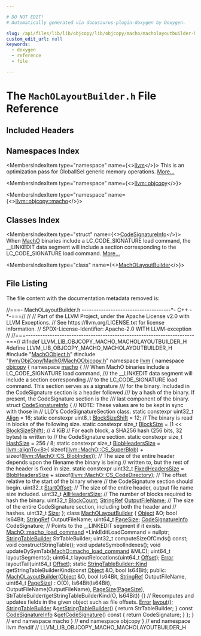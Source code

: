 ```yaml
---

# DO NOT EDIT!
# Automatically generated via docusaurus-plugin-doxygen by Doxygen.

slug: /api/files/lib/lib/objcopy/lib/objcopy/macho/macholayoutbuilder-h
custom_edit_url: null
keywords:
  - doxygen
  - reference
  - file

---
```





# The `MachOLayoutBuilder.h` File Reference

<DoxygenPage pluginConfig={pluginConfig}>



## Included Headers

<IncludesList>
<IncludesListItem
  filePath="MachOObject.h"
  permalink="/docs/api/files/lib/lib/objcopy/lib/objcopy/macho/machoobject-h"
  isLocal="true" />
<IncludesListItem
  filePath="llvm/ObjCopy/MachO/MachOObjcopy.h"
  permalink="/docs/api/files/include/include/llvm/include/llvm/objcopy/include/llvm/objcopy/macho/machoobjcopy-h"
  isLocal="true" />
</IncludesList>

## Namespaces Index

<MembersIndex>

<MembersIndexItem
  type="namespace"
  name={<><a href="/docs/api/namespaces/llvm">llvm</a></>}>
This is an optimization pass for GlobalISel generic memory operations. <a href="/docs/api/namespaces/llvm/#details">More...</a>
</MembersIndexItem>

<MembersIndexItem
  type="namespace"
  name={<><a href="/docs/api/namespaces/llvm/objcopy">llvm::objcopy</a></>}>
</MembersIndexItem>

<MembersIndexItem
  type="namespace"
  name={<><a href="/docs/api/namespaces/llvm/objcopy/macho">llvm::objcopy::macho</a></>}>
</MembersIndexItem>

</MembersIndex>

## Classes Index

<MembersIndex>

<MembersIndexItem
  type="struct"
  name={<><a href="/docs/api/structs/llvm/objcopy/macho/codesignatureinfo">CodeSignatureInfo</a></>}>
When <a href="/docs/api/namespaces/llvm/macho">MachO</a> binaries include a LC&#95;CODE&#95;SIGNATURE load command, the &#95;&#95;LINKEDIT data segment will include a section corresponding to the LC&#95;CODE&#95;SIGNATURE load command. <a href="/docs/api/structs/llvm/objcopy/macho/codesignatureinfo/#details">More...</a>
</MembersIndexItem>

<MembersIndexItem
  type="class"
  name={<><a href="/docs/api/classes/llvm/objcopy/macho/macholayoutbuilder">MachOLayoutBuilder</a></>}>
</MembersIndexItem>

</MembersIndex>


## File Listing

The file content with the documentation metadata removed is:

<ProgramListing>

<Link id="l00001" /><CodeLine lineNumber="1"><Highlight kind="comment">//===- MachOLayoutBuilder.h -------------------------------------&#42;- C++ -&#42;-===//</Highlight><Highlight kind="normal"></Highlight></CodeLine>
<Link id="l00002" /><CodeLine lineNumber="2"><Highlight kind="normal"></Highlight><Highlight kind="comment">//</Highlight><Highlight kind="normal"></Highlight></CodeLine>
<Link id="l00003" /><CodeLine lineNumber="3"><Highlight kind="normal"></Highlight><Highlight kind="comment">// Part of the LLVM Project, under the Apache License v2.0 with LLVM Exceptions.</Highlight><Highlight kind="normal"></Highlight></CodeLine>
<Link id="l00004" /><CodeLine lineNumber="4"><Highlight kind="normal"></Highlight><Highlight kind="comment">// See https://llvm.org/LICENSE.txt for license information.</Highlight><Highlight kind="normal"></Highlight></CodeLine>
<Link id="l00005" /><CodeLine lineNumber="5"><Highlight kind="normal"></Highlight><Highlight kind="comment">// SPDX-License-Identifier: Apache-2.0 WITH LLVM-exception</Highlight><Highlight kind="normal"></Highlight></CodeLine>
<Link id="l00006" /><CodeLine lineNumber="6"><Highlight kind="normal"></Highlight><Highlight kind="comment">//</Highlight><Highlight kind="normal"></Highlight></CodeLine>
<Link id="l00007" /><CodeLine lineNumber="7"><Highlight kind="normal"></Highlight><Highlight kind="comment">//===----------------------------------------------------------------------===//</Highlight><Highlight kind="normal"></Highlight></CodeLine>
<Link id="l00008" /><CodeLine lineNumber="8"><Highlight kind="normal"></Highlight></CodeLine>
<Link id="l00009" /><CodeLine lineNumber="9"><Highlight kind="normal"></Highlight><Highlight kind="preprocessor">#ifndef LLVM&#95;LIB&#95;OBJCOPY&#95;MACHO&#95;MACHOLAYOUTBUILDER&#95;H</Highlight><Highlight kind="normal"></Highlight></CodeLine>
<Link id="l00010" /><CodeLine lineNumber="10"><Highlight kind="normal"></Highlight><Highlight kind="preprocessor">#define LLVM&#95;LIB&#95;OBJCOPY&#95;MACHO&#95;MACHOLAYOUTBUILDER&#95;H</Highlight><Highlight kind="normal"></Highlight></CodeLine>
<Link id="l00011" /><CodeLine lineNumber="11"><Highlight kind="normal"></Highlight></CodeLine>
<Link id="l00012" /><CodeLine lineNumber="12"><Highlight kind="normal"></Highlight><Highlight kind="preprocessor">#include &quot;<a href="/docs/api/files/lib/lib/objcopy/lib/objcopy/macho/machoobject-h">MachOObject.h</a>&quot;</Highlight><Highlight kind="normal"></Highlight></CodeLine>
<Link id="l00013" /><CodeLine lineNumber="13"><Highlight kind="normal"></Highlight><Highlight kind="preprocessor">#include &quot;<a href="/docs/api/files/include/include/llvm/include/llvm/objcopy/include/llvm/objcopy/macho/machoobjcopy-h">llvm/ObjCopy/MachO/MachOObjcopy.h</a>&quot;</Highlight><Highlight kind="normal"></Highlight></CodeLine>
<Link id="l00014" /><CodeLine lineNumber="14"><Highlight kind="normal"></Highlight></CodeLine>
<Link id="l00015" /><CodeLine lineNumber="15"><Highlight kind="normal"></Highlight><Highlight kind="keyword">namespace </Highlight><Highlight kind="normal"><a href="/docs/api/namespaces/llvm">llvm</a> &#123;</Highlight></CodeLine>
<Link id="l00016" /><CodeLine lineNumber="16"><Highlight kind="normal"></Highlight><Highlight kind="keyword">namespace </Highlight><Highlight kind="normal"><a href="/docs/api/namespaces/llvm/objcopy">objcopy</a> &#123;</Highlight></CodeLine>
<Link id="l00017" /><CodeLine lineNumber="17"><Highlight kind="normal"></Highlight><Highlight kind="keyword">namespace </Highlight><Highlight kind="normal"><a href="/docs/api/namespaces/llvm/objcopy/macho">macho</a> &#123;</Highlight></CodeLine>
<Link id="l00018" /><CodeLine lineNumber="18"><Highlight kind="normal"></Highlight><Highlight kind="comment"></Highlight></CodeLine>
<Link id="l00019" /><CodeLine lineNumber="19"><Highlight kind="comment">/// When MachO binaries include a LC&#95;CODE&#95;SIGNATURE load command,</Highlight></CodeLine>
<Link id="l00020" /><CodeLine lineNumber="20"><Highlight kind="comment">/// the &#95;&#95;LINKEDIT data segment will include a section corresponding</Highlight></CodeLine>
<Link id="l00021" /><CodeLine lineNumber="21"><Highlight kind="comment">/// to the LC&#95;CODE&#95;SIGNATURE load command. This section serves as a signature</Highlight></CodeLine>
<Link id="l00022" /><CodeLine lineNumber="22"><Highlight kind="comment">/// for the binary. Included in the CodeSignature section is a header followed</Highlight></CodeLine>
<Link id="l00023" /><CodeLine lineNumber="23"><Highlight kind="comment">/// by a hash of the binary. If present, the CodeSignature section is the</Highlight></CodeLine>
<Link id="l00024" /><CodeLine lineNumber="24"><Highlight kind="comment">/// last component of the binary.</Highlight><Highlight kind="normal"></Highlight></CodeLine>
<Link id="l00025" /><CodeLine lineNumber="25" lineLink="/docs/api/structs/llvm/objcopy/macho/codesignatureinfo"><Highlight kind="normal"></Highlight><Highlight kind="keyword">struct </Highlight><Highlight kind="normal"><a href="/docs/api/structs/llvm/objcopy/macho/codesignatureinfo">CodeSignatureInfo</a> &#123;</Highlight></CodeLine>
<Link id="l00026" /><CodeLine lineNumber="26"><Highlight kind="normal">  </Highlight><Highlight kind="comment">// NOTE: These values are to be kept in sync with those in</Highlight><Highlight kind="normal"></Highlight></CodeLine>
<Link id="l00027" /><CodeLine lineNumber="27"><Highlight kind="normal">  </Highlight><Highlight kind="comment">// LLD&#39;s CodeSignatureSection class.</Highlight><Highlight kind="normal"></Highlight></CodeLine>
<Link id="l00028" /><CodeLine lineNumber="28"><Highlight kind="normal"></Highlight></CodeLine>
<Link id="l00029" /><CodeLine lineNumber="29" lineLink="/docs/api/structs/llvm/objcopy/macho/codesignatureinfo/#ad84cf828b8929e0e5153fae17a811120"><Highlight kind="normal">  </Highlight><Highlight kind="keyword">static</Highlight><Highlight kind="normal"> </Highlight><Highlight kind="keyword">constexpr</Highlight><Highlight kind="normal"> uint32&#95;t <a href="/docs/api/structs/llvm/objcopy/macho/codesignatureinfo/#ad84cf828b8929e0e5153fae17a811120">Align</a> = 16;</Highlight></CodeLine>
<Link id="l00030" /><CodeLine lineNumber="30" lineLink="/docs/api/structs/llvm/objcopy/macho/codesignatureinfo/#a9c456663a07072ea85e2b3701e7b7da9"><Highlight kind="normal">  </Highlight><Highlight kind="keyword">static</Highlight><Highlight kind="normal"> </Highlight><Highlight kind="keyword">constexpr</Highlight><Highlight kind="normal"> uint8&#95;t <a href="/docs/api/structs/llvm/objcopy/macho/codesignatureinfo/#a9c456663a07072ea85e2b3701e7b7da9">BlockSizeShift</a> = 12;</Highlight></CodeLine>
<Link id="l00031" /><CodeLine lineNumber="31"><Highlight kind="normal">  </Highlight><Highlight kind="comment">// The binary is read in blocks of the following size.</Highlight><Highlight kind="normal"></Highlight></CodeLine>
<Link id="l00032" /><CodeLine lineNumber="32" lineLink="/docs/api/structs/llvm/objcopy/macho/codesignatureinfo/#aad9de9462872a4bb9da35f5138a7791e"><Highlight kind="normal">  </Highlight><Highlight kind="keyword">static</Highlight><Highlight kind="normal"> </Highlight><Highlight kind="keyword">constexpr</Highlight><Highlight kind="normal"> </Highlight><Highlight kind="keywordtype">size&#95;t</Highlight><Highlight kind="normal"> <a href="/docs/api/structs/llvm/objcopy/macho/codesignatureinfo/#aad9de9462872a4bb9da35f5138a7791e">BlockSize</a> = (1 &lt;&lt; <a href="/docs/api/structs/llvm/objcopy/macho/codesignatureinfo/#a9c456663a07072ea85e2b3701e7b7da9">BlockSizeShift</a>); </Highlight><Highlight kind="comment">// 4 KiB</Highlight><Highlight kind="normal"></Highlight></CodeLine>
<Link id="l00033" /><CodeLine lineNumber="33"><Highlight kind="normal">  </Highlight><Highlight kind="comment">// For each block, a SHA256 hash (256 bits, 32 bytes) is written to</Highlight><Highlight kind="normal"></Highlight></CodeLine>
<Link id="l00034" /><CodeLine lineNumber="34"><Highlight kind="normal">  </Highlight><Highlight kind="comment">// the CodeSignature section.</Highlight><Highlight kind="normal"></Highlight></CodeLine>
<Link id="l00035" /><CodeLine lineNumber="35" lineLink="/docs/api/structs/llvm/objcopy/macho/codesignatureinfo/#a3096032b4cc122d4d7e1608b3eadd125"><Highlight kind="normal">  </Highlight><Highlight kind="keyword">static</Highlight><Highlight kind="normal"> </Highlight><Highlight kind="keyword">constexpr</Highlight><Highlight kind="normal"> </Highlight><Highlight kind="keywordtype">size&#95;t</Highlight><Highlight kind="normal"> <a href="/docs/api/structs/llvm/objcopy/macho/codesignatureinfo/#a3096032b4cc122d4d7e1608b3eadd125">HashSize</a> = 256 / 8;</Highlight></CodeLine>
<Link id="l00036" /><CodeLine lineNumber="36" lineLink="/docs/api/structs/llvm/objcopy/macho/codesignatureinfo/#a2d2ff3cc99198e0a89a3f420227d5034"><Highlight kind="normal">  </Highlight><Highlight kind="keyword">static</Highlight><Highlight kind="normal"> </Highlight><Highlight kind="keyword">constexpr</Highlight><Highlight kind="normal"> </Highlight><Highlight kind="keywordtype">size&#95;t</Highlight><Highlight kind="normal"> <a href="/docs/api/structs/llvm/objcopy/macho/codesignatureinfo/#a2d2ff3cc99198e0a89a3f420227d5034">BlobHeadersSize</a> = <a href="/docs/api/namespaces/llvm/#ab102f0f12dd38aeea5906b1d80c792ff">llvm::alignTo&lt;8&gt;</a>(</Highlight></CodeLine>
<Link id="l00037" /><CodeLine lineNumber="37"><Highlight kind="normal">      </Highlight><Highlight kind="keyword">sizeof</Highlight><Highlight kind="normal">(<a href="/docs/api/structs/llvm/macho/cs-superblob">llvm::MachO::CS&#95;SuperBlob</a>) + </Highlight><Highlight kind="keyword">sizeof</Highlight><Highlight kind="normal">(<a href="/docs/api/structs/llvm/macho/cs-blobindex">llvm::MachO::CS&#95;BlobIndex</a>));</Highlight></CodeLine>
<Link id="l00038" /><CodeLine lineNumber="38"><Highlight kind="normal">  </Highlight><Highlight kind="comment">// The size of the entire header depends upon the filename the binary is being</Highlight><Highlight kind="normal"></Highlight></CodeLine>
<Link id="l00039" /><CodeLine lineNumber="39"><Highlight kind="normal">  </Highlight><Highlight kind="comment">// written to, but the rest of the header is fixed in size.</Highlight><Highlight kind="normal"></Highlight></CodeLine>
<Link id="l00040" /><CodeLine lineNumber="40" lineLink="/docs/api/structs/llvm/objcopy/macho/codesignatureinfo/#a4d4e17cf611e67b925ad9450170fb4d5"><Highlight kind="normal">  </Highlight><Highlight kind="keyword">static</Highlight><Highlight kind="normal"> </Highlight><Highlight kind="keyword">constexpr</Highlight><Highlight kind="normal"> uint32&#95;t <a href="/docs/api/structs/llvm/objcopy/macho/codesignatureinfo/#a4d4e17cf611e67b925ad9450170fb4d5">FixedHeadersSize</a> =</Highlight></CodeLine>
<Link id="l00041" /><CodeLine lineNumber="41"><Highlight kind="normal">      <a href="/docs/api/structs/llvm/objcopy/macho/codesignatureinfo/#a2d2ff3cc99198e0a89a3f420227d5034">BlobHeadersSize</a> + </Highlight><Highlight kind="keyword">sizeof</Highlight><Highlight kind="normal">(<a href="/docs/api/structs/llvm/macho/cs-codedirectory">llvm::MachO::CS&#95;CodeDirectory</a>);</Highlight></CodeLine>
<Link id="l00042" /><CodeLine lineNumber="42"><Highlight kind="normal"></Highlight></CodeLine>
<Link id="l00043" /><CodeLine lineNumber="43"><Highlight kind="normal">  </Highlight><Highlight kind="comment">// The offset relative to the start of the binary where</Highlight><Highlight kind="normal"></Highlight></CodeLine>
<Link id="l00044" /><CodeLine lineNumber="44"><Highlight kind="normal">  </Highlight><Highlight kind="comment">// the CodeSignature section should begin.</Highlight><Highlight kind="normal"></Highlight></CodeLine>
<Link id="l00045" /><CodeLine lineNumber="45" lineLink="/docs/api/structs/llvm/objcopy/macho/codesignatureinfo/#a501dae31ffe5fe07a5b64d779f067c33"><Highlight kind="normal">  uint32&#95;t <a href="/docs/api/structs/llvm/objcopy/macho/codesignatureinfo/#a501dae31ffe5fe07a5b64d779f067c33">StartOffset</a>;</Highlight></CodeLine>
<Link id="l00046" /><CodeLine lineNumber="46"><Highlight kind="normal">  </Highlight><Highlight kind="comment">// The size of the entire header, output file name size included.</Highlight><Highlight kind="normal"></Highlight></CodeLine>
<Link id="l00047" /><CodeLine lineNumber="47" lineLink="/docs/api/structs/llvm/objcopy/macho/codesignatureinfo/#aba0e101947a011beae3dc845410d08cb"><Highlight kind="normal">  uint32&#95;t <a href="/docs/api/structs/llvm/objcopy/macho/codesignatureinfo/#aba0e101947a011beae3dc845410d08cb">AllHeadersSize</a>;</Highlight></CodeLine>
<Link id="l00048" /><CodeLine lineNumber="48"><Highlight kind="normal">  </Highlight><Highlight kind="comment">// The number of blocks required to hash the binary.</Highlight><Highlight kind="normal"></Highlight></CodeLine>
<Link id="l00049" /><CodeLine lineNumber="49" lineLink="/docs/api/structs/llvm/objcopy/macho/codesignatureinfo/#a5b42af36266b93829e921db026271ac6"><Highlight kind="normal">  uint32&#95;t <a href="/docs/api/structs/llvm/objcopy/macho/codesignatureinfo/#a5b42af36266b93829e921db026271ac6">BlockCount</a>;</Highlight></CodeLine>
<Link id="l00050" /><CodeLine lineNumber="50" lineLink="/docs/api/structs/llvm/objcopy/macho/codesignatureinfo/#a0a0e168fdd15c9efb952ce4eea5b516b"><Highlight kind="normal">  <a href="/docs/api/classes/llvm/stringref">StringRef</a> <a href="/docs/api/structs/llvm/objcopy/macho/codesignatureinfo/#a0a0e168fdd15c9efb952ce4eea5b516b">OutputFileName</a>;</Highlight></CodeLine>
<Link id="l00051" /><CodeLine lineNumber="51"><Highlight kind="normal">  </Highlight><Highlight kind="comment">// The size of the entire CodeSignature section, including both the header and</Highlight><Highlight kind="normal"></Highlight></CodeLine>
<Link id="l00052" /><CodeLine lineNumber="52"><Highlight kind="normal">  </Highlight><Highlight kind="comment">// hashes.</Highlight><Highlight kind="normal"></Highlight></CodeLine>
<Link id="l00053" /><CodeLine lineNumber="53" lineLink="/docs/api/structs/llvm/objcopy/macho/codesignatureinfo/#a563a66a1ed642fbf208daf432e7aeabe"><Highlight kind="normal">  uint32&#95;t <a href="/docs/api/structs/llvm/objcopy/macho/codesignatureinfo/#a563a66a1ed642fbf208daf432e7aeabe">Size</a>;</Highlight></CodeLine>
<Link id="l00054" /><CodeLine lineNumber="54"><Highlight kind="normal">&#125;;</Highlight></CodeLine>
<Link id="l00055" /><CodeLine lineNumber="55"><Highlight kind="normal"></Highlight></CodeLine>
<Link id="l00056" /><CodeLine lineNumber="56" lineLink="/docs/api/classes/llvm/objcopy/macho/macholayoutbuilder"><Highlight kind="normal"></Highlight><Highlight kind="keyword">class </Highlight><Highlight kind="normal"><a href="/docs/api/classes/llvm/objcopy/macho/macholayoutbuilder/#a8e92ee4dbc0fbde6eaa0ae4873a5c268">MachOLayoutBuilder</a> &#123;</Highlight></CodeLine>
<Link id="l00057" /><CodeLine lineNumber="57"><Highlight kind="normal">  <a href="/docs/api/structs/llvm/objcopy/macho/object">Object</a> &amp;O;</Highlight></CodeLine>
<Link id="l00058" /><CodeLine lineNumber="58"><Highlight kind="normal">  </Highlight><Highlight kind="keywordtype">bool</Highlight><Highlight kind="normal"> Is64Bit;</Highlight></CodeLine>
<Link id="l00059" /><CodeLine lineNumber="59"><Highlight kind="normal">  <a href="/docs/api/classes/llvm/stringref">StringRef</a> OutputFileName;</Highlight></CodeLine>
<Link id="l00060" /><CodeLine lineNumber="60"><Highlight kind="normal">  uint64&#95;t <a href="/docs/api/files/lib/lib/codegen/implicitnullchecks-cpp/#a90146d35673da9e3e4a7f41f3b8c9b7e">PageSize</a>;</Highlight></CodeLine>
<Link id="l00061" /><CodeLine lineNumber="61"><Highlight kind="normal">  <a href="/docs/api/structs/llvm/objcopy/macho/codesignatureinfo">CodeSignatureInfo</a> CodeSignature;</Highlight></CodeLine>
<Link id="l00062" /><CodeLine lineNumber="62"><Highlight kind="normal"></Highlight></CodeLine>
<Link id="l00063" /><CodeLine lineNumber="63"><Highlight kind="normal">  </Highlight><Highlight kind="comment">// Points to the &#95;&#95;LINKEDIT segment if it exists.</Highlight><Highlight kind="normal"></Highlight></CodeLine>
<Link id="l00064" /><CodeLine lineNumber="64"><Highlight kind="normal">  <a href="/docs/api/unions/llvm/macho/macho-load-command">MachO::macho&#95;load&#95;command</a> &#42;LinkEditLoadCommand = </Highlight><Highlight kind="keyword">nullptr</Highlight><Highlight kind="normal">;</Highlight></CodeLine>
<Link id="l00065" /><CodeLine lineNumber="65"><Highlight kind="normal">  <a href="/docs/api/classes/llvm/stringtablebuilder">StringTableBuilder</a> StrTableBuilder;</Highlight></CodeLine>
<Link id="l00066" /><CodeLine lineNumber="66"><Highlight kind="normal"></Highlight></CodeLine>
<Link id="l00067" /><CodeLine lineNumber="67"><Highlight kind="normal">  uint32&#95;t computeSizeOfCmds() </Highlight><Highlight kind="keyword">const</Highlight><Highlight kind="normal">;</Highlight></CodeLine>
<Link id="l00068" /><CodeLine lineNumber="68"><Highlight kind="normal">  </Highlight><Highlight kind="keywordtype">void</Highlight><Highlight kind="normal"> constructStringTable();</Highlight></CodeLine>
<Link id="l00069" /><CodeLine lineNumber="69"><Highlight kind="normal">  </Highlight><Highlight kind="keywordtype">void</Highlight><Highlight kind="normal"> updateSymbolIndexes();</Highlight></CodeLine>
<Link id="l00070" /><CodeLine lineNumber="70"><Highlight kind="normal">  </Highlight><Highlight kind="keywordtype">void</Highlight><Highlight kind="normal"> updateDySymTab(<a href="/docs/api/unions/llvm/macho/macho-load-command">MachO::macho&#95;load&#95;command</a> &amp;MLC);</Highlight></CodeLine>
<Link id="l00071" /><CodeLine lineNumber="71"><Highlight kind="normal">  uint64&#95;t layoutSegments();</Highlight></CodeLine>
<Link id="l00072" /><CodeLine lineNumber="72"><Highlight kind="normal">  uint64&#95;t layoutRelocations(uint64&#95;t <a href="/docs/api/namespaces/llvm/#a05f5b9a11bdcc5feba62899f95dcf878a3134224cba2545bc57954d3b072aebb4">Offset</a>);</Highlight></CodeLine>
<Link id="l00073" /><CodeLine lineNumber="73"><Highlight kind="normal">  <a href="/docs/api/classes/llvm/error">Error</a> layoutTail(uint64&#95;t <a href="/docs/api/namespaces/llvm/#a05f5b9a11bdcc5feba62899f95dcf878a3134224cba2545bc57954d3b072aebb4">Offset</a>);</Highlight></CodeLine>
<Link id="l00074" /><CodeLine lineNumber="74"><Highlight kind="normal"></Highlight></CodeLine>
<Link id="l00075" /><CodeLine lineNumber="75"><Highlight kind="normal">  </Highlight><Highlight kind="keyword">static</Highlight><Highlight kind="normal"> <a href="/docs/api/classes/llvm/stringtablebuilder/#a58c8b5f09afd8827aed05c9a1804e73a">StringTableBuilder::Kind</a> getStringTableBuilderKind(</Highlight><Highlight kind="keyword">const</Highlight><Highlight kind="normal"> <a href="/docs/api/structs/llvm/objcopy/macho/object">Object</a> &amp;O,</Highlight></CodeLine>
<Link id="l00076" /><CodeLine lineNumber="76"><Highlight kind="normal">                                                            </Highlight><Highlight kind="keywordtype">bool</Highlight><Highlight kind="normal"> Is64Bit);</Highlight></CodeLine>
<Link id="l00077" /><CodeLine lineNumber="77"><Highlight kind="normal"></Highlight></CodeLine>
<Link id="l00078" /><CodeLine lineNumber="78"><Highlight kind="normal"></Highlight><Highlight kind="keyword">public</Highlight><Highlight kind="normal">:</Highlight></CodeLine>
<Link id="l00079" /><CodeLine lineNumber="79" lineLink="/docs/api/classes/llvm/objcopy/macho/macholayoutbuilder/#a8e92ee4dbc0fbde6eaa0ae4873a5c268"><Highlight kind="normal">  <a href="/docs/api/classes/llvm/objcopy/macho/macholayoutbuilder/#a8e92ee4dbc0fbde6eaa0ae4873a5c268">MachOLayoutBuilder</a>(<a href="/docs/api/structs/llvm/objcopy/macho/object">Object</a> &amp;O, </Highlight><Highlight kind="keywordtype">bool</Highlight><Highlight kind="normal"> Is64Bit, <a href="/docs/api/classes/llvm/stringref">StringRef</a> OutputFileName,</Highlight></CodeLine>
<Link id="l00080" /><CodeLine lineNumber="80"><Highlight kind="normal">                     uint64&#95;t <a href="/docs/api/files/lib/lib/codegen/implicitnullchecks-cpp/#a90146d35673da9e3e4a7f41f3b8c9b7e">PageSize</a>)</Highlight></CodeLine>
<Link id="l00081" /><CodeLine lineNumber="81"><Highlight kind="normal">      : O(O), Is64Bit(Is64Bit), OutputFileName(OutputFileName),</Highlight></CodeLine>
<Link id="l00082" /><CodeLine lineNumber="82"><Highlight kind="normal">        <a href="/docs/api/files/lib/lib/codegen/implicitnullchecks-cpp/#a90146d35673da9e3e4a7f41f3b8c9b7e">PageSize</a>(<a href="/docs/api/files/lib/lib/codegen/implicitnullchecks-cpp/#a90146d35673da9e3e4a7f41f3b8c9b7e">PageSize</a>),</Highlight></CodeLine>
<Link id="l00083" /><CodeLine lineNumber="83"><Highlight kind="normal">        StrTableBuilder(getStringTableBuilderKind(O, Is64Bit)) &#123;&#125;</Highlight></CodeLine>
<Link id="l00084" /><CodeLine lineNumber="84"><Highlight kind="normal"></Highlight></CodeLine>
<Link id="l00085" /><CodeLine lineNumber="85"><Highlight kind="normal">  </Highlight><Highlight kind="comment">// Recomputes and updates fields in the given object such as file offsets.</Highlight><Highlight kind="normal"></Highlight></CodeLine>
<Link id="l00086" /><CodeLine lineNumber="86"><Highlight kind="normal">  <a href="/docs/api/classes/llvm/error">Error</a> <a href="/docs/api/classes/llvm/objcopy/macho/macholayoutbuilder/#aa37399d000904e315ba0bf8386d930e3">layout</a>();</Highlight></CodeLine>
<Link id="l00087" /><CodeLine lineNumber="87"><Highlight kind="normal"></Highlight></CodeLine>
<Link id="l00088" /><CodeLine lineNumber="88" lineLink="/docs/api/classes/llvm/objcopy/macho/macholayoutbuilder/#a0c388776743ad93302585b2cb45d3965"><Highlight kind="normal">  <a href="/docs/api/classes/llvm/stringtablebuilder">StringTableBuilder</a> &amp;<a href="/docs/api/classes/llvm/objcopy/macho/macholayoutbuilder/#a0c388776743ad93302585b2cb45d3965">getStringTableBuilder</a>() &#123; </Highlight><Highlight kind="keywordflow">return</Highlight><Highlight kind="normal"> StrTableBuilder; &#125;</Highlight></CodeLine>
<Link id="l00089" /><CodeLine lineNumber="89"><Highlight kind="normal"></Highlight></CodeLine>
<Link id="l00090" /><CodeLine lineNumber="90" lineLink="/docs/api/classes/llvm/objcopy/macho/macholayoutbuilder/#a54f1b8bf3f66661199d22cd47ee363c8"><Highlight kind="normal">  </Highlight><Highlight kind="keyword">const</Highlight><Highlight kind="normal"> <a href="/docs/api/structs/llvm/objcopy/macho/codesignatureinfo">CodeSignatureInfo</a> &amp;<a href="/docs/api/classes/llvm/objcopy/macho/macholayoutbuilder/#a54f1b8bf3f66661199d22cd47ee363c8">getCodeSignature</a>()</Highlight><Highlight kind="keyword"> const </Highlight><Highlight kind="normal">&#123; </Highlight><Highlight kind="keywordflow">return</Highlight><Highlight kind="normal"> CodeSignature; &#125;</Highlight></CodeLine>
<Link id="l00091" /><CodeLine lineNumber="91"><Highlight kind="normal">&#125;;</Highlight></CodeLine>
<Link id="l00092" /><CodeLine lineNumber="92"><Highlight kind="normal"></Highlight></CodeLine>
<Link id="l00093" /><CodeLine lineNumber="93"><Highlight kind="normal">&#125; </Highlight><Highlight kind="comment">// end namespace macho</Highlight><Highlight kind="normal"></Highlight></CodeLine>
<Link id="l00094" /><CodeLine lineNumber="94"><Highlight kind="normal">&#125; </Highlight><Highlight kind="comment">// end namespace objcopy</Highlight><Highlight kind="normal"></Highlight></CodeLine>
<Link id="l00095" /><CodeLine lineNumber="95"><Highlight kind="normal">&#125; </Highlight><Highlight kind="comment">// end namespace llvm</Highlight><Highlight kind="normal"></Highlight></CodeLine>
<Link id="l00096" /><CodeLine lineNumber="96"><Highlight kind="normal"></Highlight></CodeLine>
<Link id="l00097" /><CodeLine lineNumber="97"><Highlight kind="normal"></Highlight><Highlight kind="preprocessor">#endif </Highlight><Highlight kind="comment">// LLVM&#95;LIB&#95;OBJCOPY&#95;MACHO&#95;MACHOLAYOUTBUILDER&#95;H</Highlight><Highlight kind="normal"></Highlight></CodeLine>

</ProgramListing>


</DoxygenPage>

